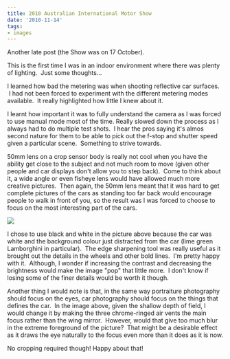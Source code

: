 ```yaml
---
title: 2010 Australian International Motor Show
date: '2010-11-14'
tags:
- images
---
```


Another late post (the Show was on 17 October).

This is the first time I was in an indoor environment where there was plenty of lighting.  Just some thoughts...

I learned how bad the metering was when shooting reflective car surfaces.  I had not been forced to experiment with the different metering modes available.  It really highlighted how little I knew about it.

I learnt how important it was to fully understand the camera as I was forced to use manual mode most of the time. Really slowed down the process as I always had to do multiple test shots.  I hear the pros saying it's almos second nature for them to be able to pick out the f-stop and shutter speed given a particular scene.  Something to strive towards.

50mm lens on a crop sensor body is really not cool when you have the ability get close to the subject and not much room to move (given other people and car displays don't allow you to step back).  Come to think about it, a wide angle or even fisheye lens would have allowed much more creative pictures.  Then again, the 50mm lens meant that it was hard to get complete pictures of the cars as standing too far back would encourage people to walk in front of you, so the result was I was forced to choose to focus on the most interesting part of the cars.

![][image-1]

I chose to use black and white in the picture above because the car was white and the background colour just distracted from the car (lime green Lamborghini in particular).  The edge sharpening tool was really useful as it brought out the details in the wheels and other bold lines.  I'm pretty happy with it.  Although, I wonder if increasing the contrast and decreasing the brightness would make the image "pop" that little more.  I don't know if losing some of the finer details would be worth it though.

Another thing I would note is that, in the same way portraiture photography should focus on the eyes, car photography should focus on the things that defines the car.  In the image above, given the shallow depth of field, I would change it by making the three chrome-ringed air vents the main focus rather than the wing mirror.  However, would that give too much blur in the extreme foreground of the picture?  That might be a desirable effect as it draws the eye naturally to the focus even more than it does as it is now.

No cropping required though! Happy about that!

[image-1]:	/images/2010/10/2010-10-17-at-18-10-12-img_0964-bw.jpg